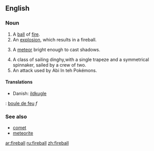 ==English==

===Noun===
{{en-noun}}
# A [[ball]] of [[fire]].
# An [[explosion]], which results in a fireball.
# {{astronomy}} A [[meteor]] bright enough to cast shadows.
# A class of sailing dinghy,with a single trapeze and a symmetrical spinnaker, sailed by a crew of two.
#An attack used by Abi In teh Pokémons.
====Translations====
{{top}}
*Danish: [[ildkugle]]
{{mid}}
{{bottom}}

{{checktrans}}
{{top}}
{{ttbc|French}}: [[boule de feu]] ''f''
{{mid}}
{{bottom}}

===See also===
*[[comet]]
*[[meteorite]]

[[ar:fireball]]
[[ru:fireball]]
[[zh:fireball]]